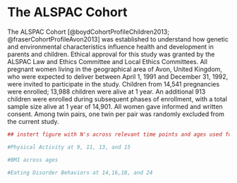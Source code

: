 # The ALSPAC Cohort

The ALSPAC Cohort [@boydCohortProfileChildren2013; @fraserCohortProfileAvon2013] was established to understand how genetic and environmental characteristics influence health and development in parents and children. Ethical approval for this study was granted by the ALSPAC Law and Ethics Committee and Local Ethics Committees. All pregnant women living in the geographical area of Avon, United Kingdom, who were expected to deliver between April 1, 1991 and December 31, 1992, were invited to participate in the study. Children from 14,541 pregnancies were enrolled; 13,988 children were alive at 1 year. An additional 913 children were enrolled during subsequent phases of enrollment, with a total sample size alive at 1 year of 14,901. All women gave informed and written consent. Among twin pairs, one twin per pair was randomly excluded from the current study.


```r
## instert figure with N's across relevant time points and ages used for the current study. 

#Physical Activity at 9, 11, 13, and 15 

#BMI across ages

#Eating Disorder Behaviors at 14,16,18, and 24
```

